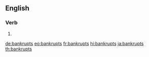 ==English==

===Verb===
{{head|en|verb form}}

# {{en-third-person singular of|bankrupt}}

[[de:bankrupts]]
[[eo:bankrupts]]
[[fr:bankrupts]]
[[hi:bankrupts]]
[[ja:bankrupts]]
[[th:bankrupts]]
